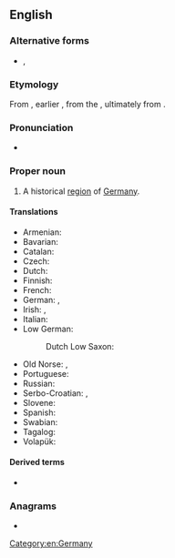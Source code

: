 ==English==
{{wikipedia}}

===Alternative forms===
* {{l|en|Suabia}}, {{l|en|Svabia}} {{qualifier|dated}}

===Etymology===
From {{etyl|la|en}} {{m|la|Suabia|Suābia}}, earlier {{m|la|Suēbia}}, from the {{m|la|Suēbī}}, ultimately from {{etyl|gem-pro|en}} {{m|gem-pro|*swēbaz}}.

===Pronunciation===
* {{IPA|/ˈsweɪbi.ə/|lang=en}}

===Proper noun===
{{en-proper noun}}

# {{lb|en|historical}} A historical [[region]] of [[Germany]].

====Translations====
{{trans-top|historical region of Germany}}
* Armenian: {{t|hy|Շվաբիա|sc=Armn}}
* Bavarian: {{t|bar|Schwobm}}
* Catalan: {{t|ca|Suàbia|f}}
* Czech: {{t+|cs|Švábsko|n}}
* Dutch: {{t|nl|Zwaben}}
* Finnish: {{t|fi|Schwaben}}
* French: {{t+|fr|Souabe|f}}
* German: {{t+|de|Schwaben|n}}, {{t|de|Schwabenland|n}}
* Irish: {{t|ga|an Suáib|f}}, {{t|ga|an Sváib|f}}
* Italian: {{t|it|Svevia|f}}
* Low German:
*: Dutch Low Saxon: {{t|nds-nl|Swoaben}} {{qualifier|Gronings}}
{{trans-mid}}
* Old Norse: {{t|non|Sváfaland|n}}, {{t|non|Sváfi|m}}
* Portuguese: {{t|pt|Suábia|f}}
* Russian: {{t|ru|Шва́бия|f}}
* Serbo-Croatian: {{t|sh|Švabija}}, {{t+|sh|Švapska}}
* Slovene: {{t|sl|Švabska|f}}
* Spanish: {{t|es|Suabia|f}}
* Swabian: {{t|swg|Schwobeland}}
* Tagalog: {{t|tl|Suwabya}}
* Volapük: {{t+|vo|Jvabän}}
{{trans-bottom}}

====Derived terms====
* {{l|en|Swabian}}

===Anagrams===
* {{l|en|wasabi}}

[[Category:en:Germany]]